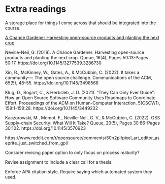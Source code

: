 # Extra readings

A storage place for things I come across that should be integrated into the course.

[A Chance Gardener
Harvesting open-source products and planting the next crop](https://queue.acm.org/detail.cfm?id=3286730&doi=10.1145%2F3277539.3286730)

Neville-Neil, G. (2018). A Chance Gardener: Harvesting open-source products and planting the next crop. Queue, 16(4), Pages 50:13-Pages 50:17. https://doi.org/10.1145/3277539.3286730

Xin, R., McKinney, W., Gates, A., & McCubbin, C. (2022). It takes a community---: The open source challenge. Communications of the ACM, 65(5), 48–55. https://doi.org/10.1145/3498568

Klug, D., Bogart, C., & Herbsleb, J. D. (2021). “They Can Only Ever Guide”: How an Open Source Software Community Uses Roadmaps to Coordinate Effort. Proceedings of the ACM on Human-Computer Interaction, 5(CSCW1), 158:1-158:28. https://doi.org/10.1145/3449232

Kaczorowski, M., Momot, F., Neville-Neil, G. V., & McCubbin, C. (2022). OSS Supply-chain Security: What Will It Take? Queue, 20(5), Pages 30:86-Pages 30:102. https://doi.org/10.1145/3570923


https://www.reddit.com/r/opensource/comments/50n2pl/pixel_art_editor_aseprite_just_switched_from_gpl/

Consider revising paper option to only focus on process maturity?

Revise assignment to include a clear call for a thesis.

Enforce APA citation style. Require saying which automated system they used.



